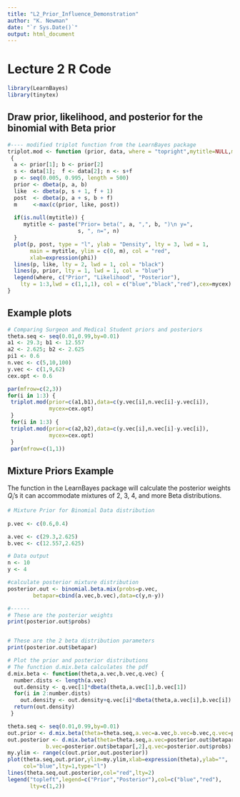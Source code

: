 ```yaml
---
title: "L2_Prior_Influence_Demonstration"
author: "K. Newman"
date: "`r Sys.Date()`"
output: html_document
---
```


# Lecture 2 R Code

```r
library(LearnBayes)
library(tinytex)
```

## Draw prior, likelihood, and posterior for the binomial with Beta prior

```r
#---- modified triplot function from the LearnBayes package
triplot.mod <- function (prior, data, where = "topright",mytitle=NULL,mycex=0.8) 
 {
  a <- prior[1]; b <- prior[2]
  s <- data[1];  f <- data[2]; n <- s+f
  p <- seq(0.005, 0.995, length = 500)
  prior <- dbeta(p, a, b)
  like  <- dbeta(p, s + 1, f + 1)
  post  <- dbeta(p, a + s, b + f)
  m     <-max(c(prior, like, post))
  
  if(is.null(mytitle)) {
     mytitle <- paste("Prior= beta(", a, ",", b, ")\n y=", 
                      s, ", n=", n)
  }
  plot(p, post, type = "l", ylab = "Density", lty = 3, lwd = 1, 
       main = mytitle, ylim = c(0, m), col = "red",
       xlab=expression(phi))
  lines(p, like, lty = 2, lwd = 1, col = "black")
  lines(p, prior, lty = 1, lwd = 1, col = "blue")
  legend(where, c("Prior", "Likelihood", "Posterior"), 
    lty = 1:3,lwd = c(1,1,1), col = c("blue","black","red"),cex=mycex)
}
```

## Example plots
```r
# Comparing Surgeon and Medical Student priors and posteriors
theta.seq <- seq(0.01,0.99,by=0.01)
a1 <- 29.3; b1 <- 12.557
a2 <- 2.625; b2 <- 2.625
pi1 <- 0.6
n.vec <- c(5,10,100)
y.vec <- c(1,9,62)
cex.opt <- 0.6

par(mfrow=c(2,3))
for(i in 1:3) {
 triplot.mod(prior=c(a1,b1),data=c(y.vec[i],n.vec[i]-y.vec[i]),
             mycex=cex.opt)
 }
 for(i in 1:3) {
 triplot.mod(prior=c(a2,b2),data=c(y.vec[i],n.vec[i]-y.vec[i]),
             mycex=cex.opt)
 }
 par(mfrow=c(1,1))
```

## Mixture Priors Example
 The function \texttt{binomial.beta.mix} in the
LearnBayes package will calculate the
posterior weights $Q_i$'s 
it can accommodate mixtures of 2, 3, 4, and more
Beta distributions.
```r
# Mixture Prior for Binomial Data distribution
 
p.vec <- c(0.6,0.4)

a.vec <- c(29.3,2.625)
b.vec <- c(12.557,2.625)

# Data output
n <- 10
y <- 4

#calculate posterior mixture distribution
posterior.out <- binomial.beta.mix(probs=p.vec,
        betapar=cbind(a.vec,b.vec),data=c(y,n-y))

#------
# These are the posterior weights
print(posterior.out$probs)


# These are the 2 beta distribution parameters
print(posterior.out$betapar)

# Plot the prior and posterior distributions  
# The function d.mix.beta calculates the pdf
d.mix.beta <- function(theta,a.vec,b.vec,q.vec) {
  number.dists <- length(a.vec)
  out.density <- q.vec[1]*dbeta(theta,a.vec[1],b.vec[1])
  for(i in 2:number.dists)
    out.density <- out.density+q.vec[i]*dbeta(theta,a.vec[i],b.vec[i])
  return(out.density) 
 }

theta.seq <- seq(0.01,0.99,by=0.01)
out.prior <- d.mix.beta(theta=theta.seq,a.vec=a.vec,b.vec=b.vec,q.vec=p.vec)
out.posterior <- d.mix.beta(theta=theta.seq,a.vec=posterior.out$betapar[,1],
            b.vec=posterior.out$betapar[,2],q.vec=posterior.out$probs)
my.ylim <- range(c(out.prior,out.posterior))
plot(theta.seq,out.prior,ylim=my.ylim,xlab=expression(theta),ylab="",
     col="blue",lty=1,type="l")
lines(theta.seq,out.posterior,col="red",lty=2)
legend("topleft",legend=c("Prior","Posterior"),col=c("blue","red"),
       lty=c(1,2))
```




